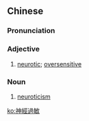 {{also|神经过敏}}
==Chinese==
{{zh-forms|s=神经过敏|type=22}}

===Pronunciation===
{{zh-pron
|m=shénjīng guòmǐn
|c=san4 ging1 gwo3 man5
|mn=kh:sîn-keng kòe-bín/tp:sîn-keng kè-bín
|cat=a,n
}}

===Adjective===
{{zh-adj}}

# [[neurotic]]; [[oversensitive]]

===Noun===
{{zh-noun}}

# [[neuroticism]]

[[ko:神經過敏]]